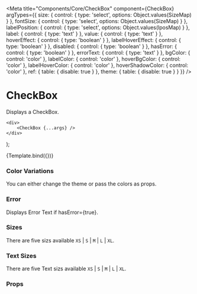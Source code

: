 
<Meta
    title="Components/Core/CheckBox"
    component={CheckBox}
    argTypes={{
        size: {
            control: {
                type: 'select',
                options: Object.values(SizeMap)
            }
        },
        fontSize: {
            control: {
                type: 'select',
                options: Object.values(SizeMap)
            }
        },
        labelPosition: {
            control: {
                type: 'select',
                options: Object.values(lposMap)
            }
        },
        label: {
            control: { type: 'text' }
        },
        value: {
            control: { type: 'text' }
        },
        hoverEffect: {
            control: { type: 'boolean' }
        },
        labelHoverEffect: {
            control: { type: 'boolean' }
        },
        disabled: {
            control: { type: 'boolean' }
        },
        hasError: {
            control: { type: 'boolean' }
        },
        errorText: {
            control: { type: 'text' }
        },
        bgColor: {
            control: 'color'
        },
        labelColor: {
            control: 'color'
        },
        hoverBgColor: {
            control: 'color'
        },
        labelHoverColor: {
            control: 'color'
        },
        hoverShadowColor: {
            control: 'color'
        },
        ref: {
            table: {
                disable: true
            }
        },
        theme: {
            table: {
                disable: true
            }
        }
    }}
/>

# CheckBox

Displays a CheckBox.

    <div>
        <CheckBox {...args} />
    </div>
);

<Preview>
    <Story name="CheckBox" args={{ size: 'S' }}>
        {Template.bind({})}
    </Story>
</Preview>

### Color Variations

You can either change the theme or pass the colors as props.

<Preview withToolbar>
    <div>
        <CheckBox checked={true} bgColor="#37d5d3" />
        <CheckBox checked={true} bgColor="#2a0481" />
        <CheckBox checked={true} bgColor="#37d5d3" labelColor="blue" />
        <CheckBox checked={true} bgColor="#2a0481" labelColor="red" />
    </div>
</Preview>

### Error

Displays Error Text if hasError={true}.

<Preview withToolbar>
    <div>
        <CheckBox hasError={true} errorText="Please check the CheckBox" />
    </div>
</Preview>

### Sizes

There are five sizs available `XS` | `S` | `M` | `L` | `XL`.

<Preview withToolbar>
    <div>
        <CheckBox size="XS" />
        <CheckBox size="S" />
        <CheckBox size="M" />
        <CheckBox size="L" />
        <CheckBox size="XL" />
    </div>
</Preview>

### Text Sizes

There are five Text sizs available `XS` | `S` | `M` | `L` | `XL`.

<Preview withToolbar>
    <div>
        <CheckBox fontSize="XS" />
        <CheckBox fontSize="S" />
        <CheckBox fontSize="M" />
        <CheckBox fontSize="L" />
        <CheckBox fontSize="XL" />
    </div>
</Preview>

### Props

<Props story="CheckBox" />
